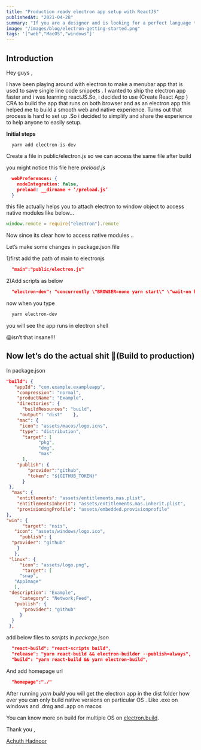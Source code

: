 ```yaml
---
title: "Production ready electron app setup with ReactJS"
publishedAt: "2021-04-28"
summary: "If you are a designer and is looking for a perfect language to use for mobile app development then flutter is a saviour."
image: "/images/blog/electron-getting-started.png"
tags: '["web","MacOS","windows"]'
---
```


## Introduction

Hey guys ,

I have been playing around with electron to make a menubar app that is used to save single line code snippets .
I wanted to ship the electron app faster and i was learning reactJS.So, i decided to use (Create React App ) CRA to build the app that runs on both browser and as an electron app this helped me to build a smooth web and native experience.
Turns out that process is hard to set up .So i decided to simplify and share the experience to help anyone to easily setup.

**Initial steps**

```bash:Install
  yarn add electron-is-dev
```

Create a file in public/electron.js so we can access the same file after build

you might notice this file here _preload.js_

```json:package.json
  webPreferences: {
    nodeIntegration: false,
    preload: __dirname + ‘/preload.js’
  }
```

this file actually helps you to attach electron to window object to access native modules like below…

```js:public/electron.js
window.remote = require("electron").remote
```

Now since its clear how to access native modules ..

Let’s make some changes in package.json file

1)first add the path of main to electronjs

```json:package.json
  "main":"public/electron.js"
```

2)Add scripts as below

```json:package.json
  "electron-dev": "concurrently \"BROWSER=none yarn start\" \"wait-on http://localhost:3000 && electron .\""
```

now when you type

```bash
  yarn electron-dev
```

you will see the app runs in electron shell

😱isn’t that insane!!!

## **Now let’s do the actual shit 🤪(Build to production)**

In package.json

```json:package.json
"build": {
   "appId": "com.example.exampleapp",
    "compression": "normal",
    "productName": "Example",
    "directories": {
      "buildResources": "build",
     "output": "dist"    },
    "mac": {
     "icon": "assets/macos/logo.icns",
     "type": "distribution",
      "target": [
            "pkg",
            "dmg",
            "mas"
      ],
    "publish": {
        "provider":"github",
        "token": "${GITHUB_TOKEN}"
      }
 },
  "mas": {
    "entitlements": "assets/entitlements.mas.plist",
    "entitlementsInherit": "assets/entitlements.mas.inherit.plist",
    "provisioningProfile": "assets/embedded.provisionprofile"
},
"win": {
      "target": "nsis",
   "icon": "assets/windows/logo.ico",
     "publish": {
  "provider": "github"
    }
   },
 "linux": {
     "icon": "assets/logo.png",
      "target": [
     "snap",
   "AppImage"
   ],
 "description": "Example",
     "category": "Network;Feed",
   "publish": {
      "provider": "github"
     }
  }
 },
```

add below files to _scripts_ in _package.json_

```json:package.json
  "react-build": "react-scripts build",
  "release": "yarn react-build && electron-builder --publish=always",
  "build": "yarn react-build && yarn electron-build",
```

And add homepage url

```json:package.json
  "homepage":"./"
```

After running _yarn build_ you will get the electron app in the dist folder
how ever you can only build native versions on particular OS .
Like
.exe on windows and
.dmg and .app on macos

You can know more on build for multiple OS on [electron.build](https://www.electron.build/multi-platform-build.html).

Thank you ,

[Achuth Hadnoor](https://twitter.com/achuth_hadnoor)
